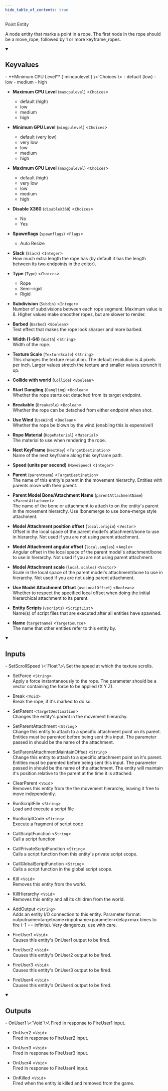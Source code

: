 ```yaml
---
hide_table_of_contents: true
---
```


Point Entity

A node entity that marks a point in a rope. The first node in the rope should be a move_rope, followed by 1 or more keyframe_ropes.

<details open>
<summary><h2>Keyvalues</h2></summary>
- **Minimum CPU Level** (`mincpulevel`) \<`Choices`\>
  - default (low) 
  - low 
  - medium 
  - high 


- **Maximum CPU Level** (`maxcpulevel`) \<`Choices`\>
  - default (high) 
  - low 
  - medium 
  - high 


- **Minimum GPU Level** (`mingpulevel`) \<`Choices`\>
  - default (very low) 
  - very low 
  - low 
  - medium 
  - high 


- **Maximum GPU Level** (`maxgpulevel`) \<`Choices`\>
  - default (high) 
  - very low 
  - low 
  - medium 
  - high 


- **Disable X360** (`disableX360`) \<`Choices`\>
  - No 
  - Yes 


- **Spawnflags** (`spawnflags`) \<`Flags`\>
  - Auto Resize 


- **Slack** (`Slack`) \<`Integer`\>\
How much extra length the rope has (by default it has the length between its two endpoints in the editor).

- **Type** (`Type`) \<`Choices`\>
  - Rope 
  - Semi-rigid 
  - Rigid 


- **Subdivision** (`Subdiv`) \<`Integer`\>\
Number of subdivisions between each rope segment. Maximum value is 8. Higher values make smoother ropes, but are slower to render.

- **Barbed** (`Barbed`) \<`Boolean`\>\
Test effect that makes the rope look sharper and more barbed.

- **Width (1-64)** (`Width`) \<`String`\>\
Width of the rope.

- **Texture Scale** (`TextureScale`) \<`String`\>\
This changes the texture resolution. The default resolution is 4 pixels per inch. Larger values stretch the texture and smaller values scrunch it up.

- **Collide with world** (`Collide`) \<`Boolean`\>

- **Start Dangling** (`Dangling`) \<`Boolean`\>\
Whether the rope starts out detached from its target endpoint.

- **Breakable** (`Breakable`) \<`Boolean`\>\
Whether the rope can be detached from either endpoint when shot.

- **Use Wind** (`UseWind`) \<`Boolean`\>\
Whether the rope be blown by the wind (enabling this is expensive!)

- **Rope Material** (`RopeMaterial`) \<`Material`\>\
The material to use when rendering the rope.

- **Next KeyFrame** (`NextKey`) \<`TargetDestination`\>\
Name of the next keyframe along this keyframe path.

- **Speed (units per second)** (`MoveSpeed`) \<`Integer`\>

- **Parent** (`parentname`) \<`TargetDestination`\>\
The name of this entity's parent in the movement hierarchy. Entities with parents move with their parent.

- **Parent Model Bone/Attachment Name** (`parentAttachmentName`) \<`ParentAttachment`\>\
The name of the bone or attachment to attach to on the entity's parent in the movement hierarchy. Use !bonemerge to use bone-merge style attachment.

- **Model Attachment position offset** (`local.origin`) \<`Vector`\>\
Offset in the local space of the parent model's attachment/bone to use in hierarchy. Not used if you are not using parent attachment.

- **Model Attachment angular offset** (`local.angles`) \<`Angle`\>\
Angular offset in the local space of the parent model's attachment/bone to use in hierarchy. Not used if you are not using parent attachment.

- **Model Attachment scale** (`local.scales`) \<`Vector`\>\
Scale in the local space of the parent model's attachment/bone to use in hierarchy. Not used if you are not using parent attachment.

- **Use Model Attachment Offset** (`useLocalOffset`) \<`Boolean`\>\
Whether to respect the specified local offset when doing the initial hierarchical attachment to its parent.

- **Entity Scripts** (`vscripts`) \<`ScriptList`\>\
Name(s) of script files that are executed after all entities have spawned.

- **Name** (`targetname`) \<`TargetSource`\>\
The name that other entities refer to this entity by.


 </details>
<details open>
<summary><h2>Inputs</h2></summary>
- SetScrollSpeed \<`Float`\>\
Set the speed at which the texture scrolls.

- SetForce \<`String`\>\
Apply a force instantaneously to the rope. The parameter should be a vector containing the force to be applied (X Y Z).

- Break \<`Void`\>\
Break the rope, if it's marked to do so.

- SetParent \<`TargetDestination`\>\
Changes the entity's parent in the movement hierarchy.

- SetParentAttachment \<`String`\>\
Change this entity to attach to a specific attachment point on its parent. Entities must be parented before being sent this input. The parameter passed in should be the name of the attachment.

- SetParentAttachmentMaintainOffset \<`String`\>\
Change this entity to attach to a specific attachment point on it's parent. Entities must be parented before being sent this input. The parameter passed in should be the name of the attachment. The entity will maintain it's position relative to the parent at the time it is attached.

- ClearParent \<`Void`\>\
Removes this entity from the the movement hierarchy, leaving it free to move independently.

- RunScriptFile \<`String`\>\
Load and execute a script file

- RunScriptCode \<`String`\>\
Execute a fragment of script code

- CallScriptFunction \<`String`\>\
Call a script function

- CallPrivateScriptFunction \<`String`\>\
Calls a script function from this entity's private script scope.

- CallGlobalScriptFunction \<`String`\>\
Calls a script function in the global script scope.

- Kill \<`Void`\>\
Removes this entity from the world.

- KillHierarchy \<`Void`\>\
Removes this entity and all its children from the world.

- AddOutput \<`String`\>\
Adds an entity I/O connection to this entity. Parameter format: outputname&gt;targetname>inputname&gt;parameter&gt;delay&gt;max times to fire (-1 == infinite). Very dangerous, use with care.

- FireUser1 \<`Void`\>\
Causes this entity's OnUser1 output to be fired.

- FireUser2 \<`Void`\>\
Causes this entity's OnUser2 output to be fired.

- FireUser3 \<`Void`\>\
Causes this entity's OnUser3 output to be fired.

- FireUser4 \<`Void`\>\
Causes this entity's OnUser4 output to be fired.


 </details>
<details open>
<summary><h2>Outputs</h2></summary>
- OnUser1 \<`Void`\>\
Fired in response to FireUser1 input.

- OnUser2 \<`Void`\>\
Fired in response to FireUser2 input.

- OnUser3 \<`Void`\>\
Fired in response to FireUser3 input.

- OnUser4 \<`Void`\>\
Fired in response to FireUser4 input.

- OnKilled \<`Void`\>\
Fired when the entity is killed and removed from the game.


 </details>